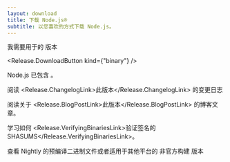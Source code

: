 ```yaml
---
layout: download
title: 下载 Node.js®
subtitle: 以您喜欢的方式下载 Node.js。
---
```


<section>
我需要用于<Release.OperatingSystemDropdown /><Release.BitnessDropdown />的<Release.VersionDropdown /> 版本

<Release.DownloadButton kind={"binary"} />
</section>

<section>
Node.js 已包含 <Release.NpmLink />。

阅读 <Release.ChangelogLink>此版本</Release.ChangelogLink> 的变更日志

阅读关于 <Release.BlogPostLink>此版本</Release.BlogPostLink> 的博客文章。

学习如何 <Release.VerifyingBinariesLink>验证签名的 SHASUMS</Release.VerifyingBinariesLink>。

查看 <LinkWithArrow href="https://nodejs.org/download/nightly/">Nightly</LinkWithArrow> 的预编译二进制文件或者适用于其他平台的 <LinkWithArrow href="https://unofficial-builds.nodejs.org/download/">非官方构建</LinkWithArrow> 版本
</section>
